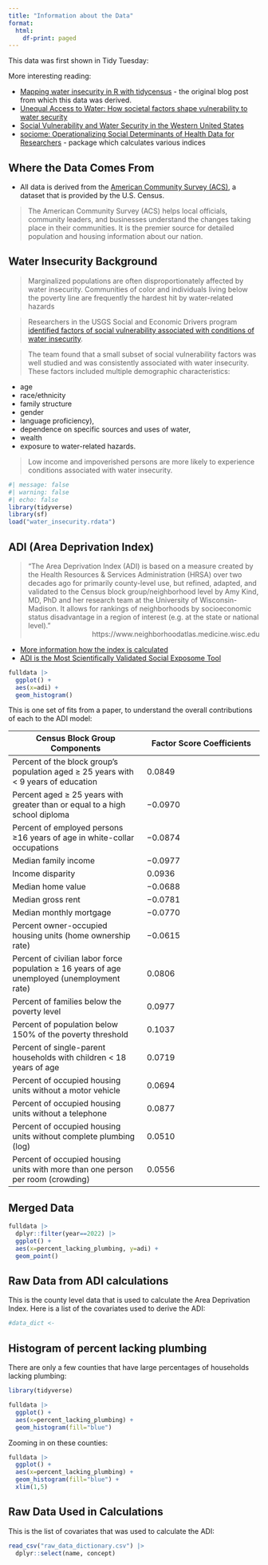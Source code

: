 ```yaml
---
title: "Information about the Data"
format:
  html:
    df-print: paged
---
```


This data was first shown in Tidy Tuesday: 

More interesting reading:

- [Mapping water insecurity in R with tidycensus](https://waterdata.usgs.gov/blog/acs-maps/) - the original blog post from which this data was derived.
- [Unequal Access to Water: How societal factors shape vulnerability to water security](https://labs.waterdata.usgs.gov/visualizations/vulnerability-indicators/index.html#/en)
- [Social Vulnerability and Water Security in the Western United States](https://agupubs.onlinelibrary.wiley.com/doi/epdf/10.1029/2023WR036284)
- [sociome: Operationalizing Social Determinants of Health Data for Researchers](https://github.com/ClevelandClinicQHS/sociome) - package which calculates various indices

## Where the Data Comes From

- All data is derived from the [American Community Survey (ACS)](https://www.census.gov/programs-surveys/acs), a dataset that is provided by the U.S. Census. 

> The American Community Survey (ACS) helps local officials, community leaders, and businesses understand the changes taking place in their communities. It is the premier source for detailed population and housing information about our nation.

## Water Insecurity Background

> Marginalized populations are often disproportionately affected by water insecurity. Communities of color and individuals living below the poverty line are frequently the hardest hit by water-related hazards

> Researchers in the USGS Social and Economic Drivers program [identified factors of social vulnerability associated with conditions of water insecurity](https://www.usgs.gov/data/literature-summary-indicators-water-vulnerability-western-us-2000-2022).

> The team found that a small subset of social vulnerability factors was well studied and was consistently associated with water insecurity. These factors included multiple demographic characteristics:

- age
- race/ethnicity
- family structure 
- gender 
- language proficiency), 
- dependence on specific sources and uses of water, 
- wealth
- exposure to water-related hazards.

> Low income and impoverished persons are more likely to experience conditions associated with water insecurity.

```r
#| message: false
#| warning: false
#| echo: false
library(tidyverse)
library(sf)
load("water_insecurity.rdata")
```

## ADI (Area Deprivation Index)

> "The Area Deprivation Index (ADI) is based on a measure created by the Health Resources & Services Administration (HRSA) over two decades ago for primarily county-level use, but refined, adapted, and validated to the Census block group/neighborhood level by Amy Kind, MD, PhD and her research team at the University of Wisconsin-Madison. It allows for rankings of neighborhoods by socioeconomic status disadvantage in a region of interest (e.g. at the state or national level)."
> <div style="text-align: right"> https://www.neighborhoodatlas.medicine.wisc.edu </div>

- [More information how the index is calculated](https://www.neighborhoodatlas.medicine.wisc.edu/)
- [ADI is the Most Scientifically Validated Social Exposome Tool](https://www.healthaffairs.org/content/forefront/area-deprivation-index-most-scientifically-validated-social-exposome-tool-available)

```r
fulldata |>
  ggplot() +
  aes(x=adi) +
  geom_histogram()
```

This is one set of fits from a paper, to understand the overall contributions of each to the ADI model:

|Census Block Group Components|Factor Score Coefficients|
|-----------------------------|-------------------------|
|Percent of the block group’s population aged ≥ 25 years with < 9 years of education|	0.0849|
|Percent aged ≥ 25 years with greater than or equal to a high school diploma|	−0.0970|
|Percent of employed persons ≥16 years of age in white-collar occupations|	−0.0874|
|Median family income|	−0.0977|
|Income disparity|	0.0936|
|Median home value|	−0.0688|
|Median gross rent|	−0.0781|
|Median monthly mortgage|	−0.0770|
|Percent owner-occupied housing units (home ownership rate)|	−0.0615|
|Percent of civilian labor force population ≥ 16 years of age unemployed (unemployment rate)	|0.0806|
|Percent of families below the poverty level|0.0977|
|Percent of population below 150% of the poverty threshold|0.1037|
|Percent of single-parent households with children < 18 years of age|0.0719|
|Percent of occupied housing units without a motor vehicle|0.0694|
|Percent of occupied housing units without a telephone|0.0877|
|Percent of occupied housing units without complete plumbing (log)|0.0510|
|Percent of occupied housing units with more than one person per room (crowding)|0.0556|


## Merged Data

```r
fulldata |>
  dplyr::filter(year==2022) |>
  ggplot() +
  aes(x=percent_lacking_plumbing, y=adi) +
  geom_point()
```

## Raw Data from ADI calculations

This is the county level data that is used to calculate the Area Deprivation Index. Here is a list of the covariates used to derive the ADI:

```r
#data_dict <- 
```

## Histogram of percent lacking plumbing

There are only a few counties that have large percentages of households lacking plumbing:

```r
library(tidyverse)

fulldata |>
  ggplot() +
  aes(x=percent_lacking_plumbing) +
  geom_histogram(fill="blue")
```

Zooming in on these counties:

```r
fulldata |>
  ggplot() +
  aes(x=percent_lacking_plumbing) +
  geom_histogram(fill="blue") + 
  xlim(1,5)
```

## Raw Data Used in Calculations

This is the list of covariates that was used to calculate the ADI:

```r
read_csv("raw_data_dictionary.csv") |>
  dplyr::select(name, concept)

```